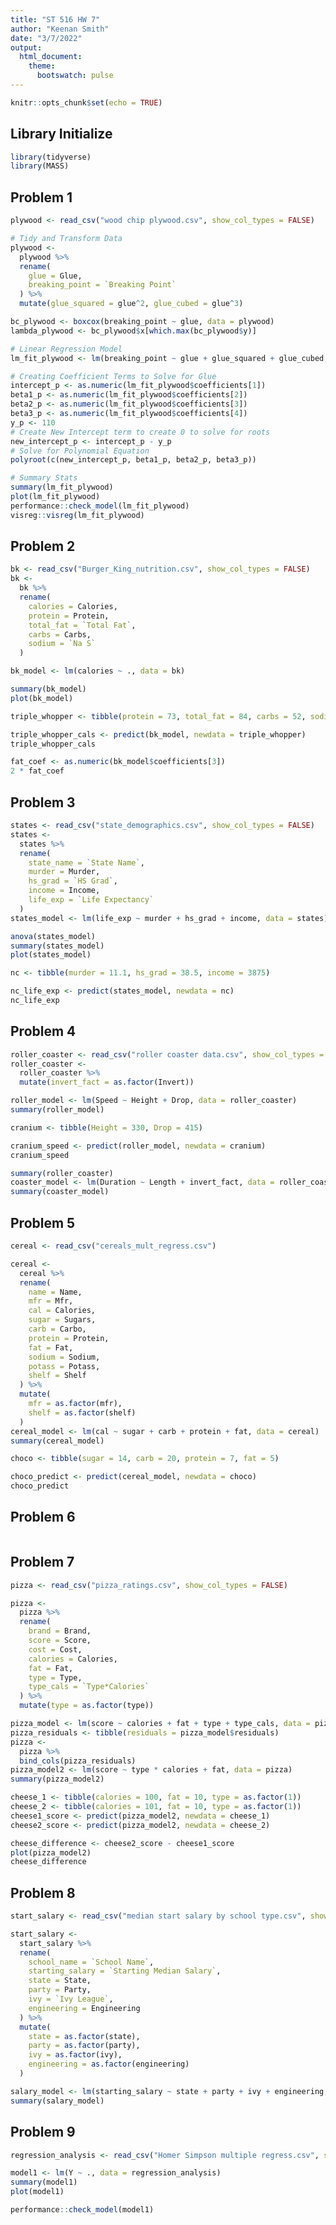 ```yaml
---
title: "ST 516 HW 7"
author: "Keenan Smith"
date: "3/7/2022"
output: 
  html_document:
    theme:
      bootswatch: pulse
---
```


```r
knitr::opts_chunk$set(echo = TRUE)
```

## Library Initialize
```r
library(tidyverse)
library(MASS)
```


## Problem 1
```r
plywood <- read_csv("wood chip plywood.csv", show_col_types = FALSE)

# Tidy and Transform Data
plywood <-
  plywood %>%
  rename(
    glue = Glue,
    breaking_point = `Breaking Point`
  ) %>%
  mutate(glue_squared = glue^2, glue_cubed = glue^3)

bc_plywood <- boxcox(breaking_point ~ glue, data = plywood)
lambda_plywood <- bc_plywood$x[which.max(bc_plywood$y)]

# Linear Regression Model
lm_fit_plywood <- lm(breaking_point ~ glue + glue_squared + glue_cubed, data = plywood)

# Creating Coefficient Terms to Solve for Glue
intercept_p <- as.numeric(lm_fit_plywood$coefficients[1])
beta1_p <- as.numeric(lm_fit_plywood$coefficients[2])
beta2_p <- as.numeric(lm_fit_plywood$coefficients[3])
beta3_p <- as.numeric(lm_fit_plywood$coefficients[4])
y_p <- 110
# Create New Intercept term to create 0 to solve for roots
new_intercept_p <- intercept_p - y_p
# Solve for Polynomial Equation
polyroot(c(new_intercept_p, beta1_p, beta2_p, beta3_p))

# Summary Stats
summary(lm_fit_plywood)
plot(lm_fit_plywood)
performance::check_model(lm_fit_plywood)
visreg::visreg(lm_fit_plywood)
```

## Problem 2
```r
bk <- read_csv("Burger_King_nutrition.csv", show_col_types = FALSE)
bk <-
  bk %>%
  rename(
    calories = Calories,
    protein = Protein,
    total_fat = `Total Fat`,
    carbs = Carbs,
    sodium = `Na S`
  )

bk_model <- lm(calories ~ ., data = bk)

summary(bk_model)
plot(bk_model)

triple_whopper <- tibble(protein = 73, total_fat = 84, carbs = 52, sodium = 5.1)

triple_whopper_cals <- predict(bk_model, newdata = triple_whopper)
triple_whopper_cals

fat_coef <- as.numeric(bk_model$coefficients[3])
2 * fat_coef
```

## Problem 3
```r
states <- read_csv("state_demographics.csv", show_col_types = FALSE)
states <-
  states %>%
  rename(
    state_name = `State Name`,
    murder = Murder,
    hs_grad = `HS Grad`,
    income = Income,
    life_exp = `Life Expectancy`
  )
states_model <- lm(life_exp ~ murder + hs_grad + income, data = states)

anova(states_model)
summary(states_model)
plot(states_model)

nc <- tibble(murder = 11.1, hs_grad = 38.5, income = 3875)

nc_life_exp <- predict(states_model, newdata = nc)
nc_life_exp
```

## Problem 4
```r
roller_coaster <- read_csv("roller coaster data.csv", show_col_types = FALSE)
roller_coaster <-
  roller_coaster %>%
  mutate(invert_fact = as.factor(Invert))

roller_model <- lm(Speed ~ Height + Drop, data = roller_coaster)
summary(roller_model)

cranium <- tibble(Height = 330, Drop = 415)

cranium_speed <- predict(roller_model, newdata = cranium)
cranium_speed

summary(roller_coaster)
coaster_model <- lm(Duration ~ Length + invert_fact, data = roller_coaster)
summary(coaster_model)
```

## Problem 5
```r
cereal <- read_csv("cereals_mult_regress.csv")

cereal <-
  cereal %>%
  rename(
    name = Name,
    mfr = Mfr,
    cal = Calories,
    sugar = Sugars,
    carb = Carbo,
    protein = Protein,
    fat = Fat,
    sodium = Sodium,
    potass = Potass,
    shelf = Shelf
  ) %>%
  mutate(
    mfr = as.factor(mfr),
    shelf = as.factor(shelf)
  )
cereal_model <- lm(cal ~ sugar + carb + protein + fat, data = cereal)
summary(cereal_model)

choco <- tibble(sugar = 14, carb = 20, protein = 7, fat = 5)

choco_predict <- predict(cereal_model, newdata = choco)
choco_predict
```

## Problem 6
```r

```

## Problem 7
```r
pizza <- read_csv("pizza_ratings.csv", show_col_types = FALSE)

pizza <-
  pizza %>%
  rename(
    brand = Brand,
    score = Score,
    cost = Cost,
    calories = Calories,
    fat = Fat,
    type = Type,
    type_cals = `Type*Calories`
  ) %>%
  mutate(type = as.factor(type))

pizza_model <- lm(score ~ calories + fat + type + type_cals, data = pizza)
pizza_residuals <- tibble(residuals = pizza_model$residuals)
pizza <-
  pizza %>%
  bind_cols(pizza_residuals)
pizza_model2 <- lm(score ~ type * calories + fat, data = pizza)
summary(pizza_model2)

cheese_1 <- tibble(calories = 100, fat = 10, type = as.factor(1))
cheese_2 <- tibble(calories = 101, fat = 10, type = as.factor(1))
cheese1_score <- predict(pizza_model2, newdata = cheese_1)
cheese2_score <- predict(pizza_model2, newdata = cheese_2)

cheese_difference <- cheese2_score - cheese1_score
plot(pizza_model2)
cheese_difference
```

## Problem 8
```r
start_salary <- read_csv("median start salary by school type.csv", show_col_types = FALSE)

start_salary <-
  start_salary %>%
  rename(
    school_name = `School Name`,
    starting_salary = `Starting Median Salary`,
    state = State,
    party = Party,
    ivy = `Ivy League`,
    engineering = Engineering
  ) %>%
  mutate(
    state = as.factor(state),
    party = as.factor(party),
    ivy = as.factor(ivy),
    engineering = as.factor(engineering)
  )

salary_model <- lm(starting_salary ~ state + party + ivy + engineering, data = start_salary)
summary(salary_model)
```


## Problem 9
```r
regression_analysis <- read_csv("Homer Simpson multiple regress.csv", show_col_types = FALSE)

model1 <- lm(Y ~ ., data = regression_analysis)
summary(model1)
plot(model1)

performance::check_model(model1)
```

